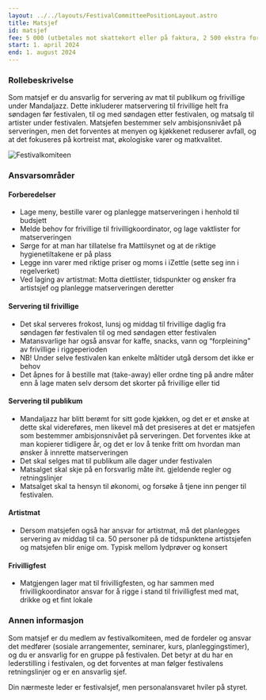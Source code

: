 ```yaml
---
layout: ../../layouts/FestivalCommitteePositionLayout.astro
title: Matsjef
id: matsjef
fee: 5 000 (utbetales mot skattekort eller på faktura, 2 500 ekstra for artistmat)
start: 1. april 2024
end: 1. august 2024
---
```


### Rollebeskrivelse

Som matsjef er du ansvarlig for servering av mat til publikum og frivillige under Mandaljazz. Dette inkluderer matservering til frivillige helt fra søndagen før festivalen, til og med søndagen etter festivalen, og matsalg til artister under festivalen. Matsjefen bestemmer selv ambisjonsnivået på serveringen, men det forventes at menyen og kjøkkenet reduserer avfall, og at det fokuseres på kortreist mat, økologiske varer og matkvalitet.

<img
  src="/festivalkomite/matsjef.jpg"
  alt="Festivalkomiteen"
  class="rounded-lg shadow-lg"
/>

### Ansvarsområder

#### Forberedelser

- Lage meny, bestille varer og planlegge matserveringen i henhold til budsjett
- Melde behov for frivillige til frivilligkoordinator, og lage vaktlister for matserveringen
- Sørge for at man har tillatelse fra Mattilsynet og at de riktige hygienetiltakene er på plass
- Legge inn varer med riktige priser og moms i iZettle (sette seg inn i regelverket)
- Ved laging av artistmat: Motta diettlister, tidspunkter og ønsker fra artistsjef og planlegge matserveringen deretter

#### Servering til frivillige

- Det skal serveres frokost, lunsj og middag til frivillige daglig fra søndagen før festivalen til og med søndagen etter festivalen
- Matansvarlige har også ansvar for kaffe, snacks, vann og “forpleining” av frivillige i riggeperioden
- NB! Under selve festivalen kan enkelte måltider utgå dersom det ikke er behov
- Det åpnes for å bestille mat (take-away) eller ordne ting på andre måter enn å lage maten selv dersom det skorter på frivillige eller tid

#### Servering til publikum

- Mandaljazz har blitt berømt for sitt gode kjøkken, og det er et ønske at dette skal videreføres, men likevel må det presiseres at det er matsjefen som bestemmer ambisjonsnivået på serveringen. Det forventes ikke at man kopierer tidligere år, og det er lov å tenke fritt om hvordan man ønsker å innrette matserveringen
- Det skal selges mat til publikum alle dager under festivalen
- Matsalget skal skje på en forsvarlig måte iht. gjeldende regler og retningslinjer
- Matsalget skal ta hensyn til økonomi, og forsøke å tjene inn penger til festivalen.

#### Artistmat

- Dersom matsjefen også har ansvar for artistmat, må det planlegges servering av middag til ca. 50 personer på de tidspunktene artistsjefen og matsjefen blir enige om. Typisk mellom lydprøver og konsert

#### Frivilligfest

- Matgjengen lager mat til frivilligfesten, og har sammen med frivilligkoordinator ansvar for å rigge i stand til frivilligfest med mat, drikke og et fint lokale

### Annen informasjon

Som matsjef er du medlem av festivalkomiteen, med de fordeler og ansvar det medfører (sosiale arrangementer, seminarer, kurs, planleggingstimer), og du er ansvarlig for en gruppe på festivalen. Det betyr at du har en lederstilling i festivalen, og det forventes at man følger festivalens retningslinjer og er en ansvarlig sjef.

Din nærmeste leder er festivalsjef, men personalansvaret hviler på styret.

